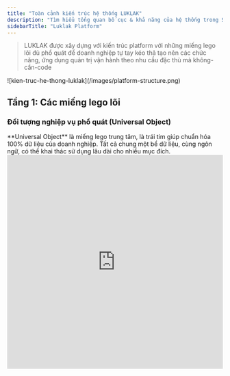 ```yaml
---
title: "Toàn cảnh kiến trúc hệ thống LUKLAK"
description: "Tìm hiểu tổng quan bố cục & khả năng của hệ thống trong 5 phút"
sidebarTitle: "Luklak Platform"
---
```


> LUKLAK được xây dựng với kiến trúc platform với những miếng lego lõi đủ phổ quát để doanh nghiệp tự tay kéo thả tạo nên các chức năng, ứng dụng quản trị vận hành theo nhu cầu đặc thù mà không-cần-code

<Frame caption="Kiến trúc hệ thống LUKLAK, từ nguyên liệu, thiết kế đến sử dụng">
  ![kien-truc-he-thong-luklak](/images/platform-structure.png)
</Frame>

## Tầng 1: Các miếng lego lõi

### Đối tượng nghiệp vụ phổ quát (Universal Object)

<Tip>
  <Icon icon="cube" iconType="duotone" color="#358AFF" /> **Universal Object** là miếng lego trung tâm, là trái tim giúp chuẩn hóa 100% dữ liệu của doanh nghiệp. Tất cả chung một bể dữ liệu, cùng ngôn ngữ, có thể khai thác sử dụng lâu dài cho nhiều mục đích.
</Tip>

<iframe src="https://www.guidejar.com/embed/3tfJg2mj2HIHiEmYA5A8?type=1&controls=on" width="100%" height="500px" allowfullscreen="true" frameborder="0" />

<Note>
  Mỗi Object luôn đi kèm 2 nửa hữu cơ

  <CardGroup cols={2}>
    <Card title="Màn hình dữ liệu (Data Screen)" icon="pen-field" iconType="duotone" color="#358AFF">
      - **Trường dữ liệu & Màn hình:** các Trường dữ liệu do người dùng tự tạo ra để đáp ứng nhu cầu lưu trữ thông tin của Loại việc đó. Các Trường dữ liệu được được sắp xếp hiển thị trong một Màn hình để gán cho một Loại việc.
    </Card>
    <Card title="Tiến trình (Workflow)" icon="arrow-progress" iconType="duotone" color="#358AFF">
      - **Luồng tiến trình:** bao gồm các Trạng thái và Bước chuyển giữa các trạng thái đó, thể hiện trực quan luồng quy trình của Loại việc đó diễn ra như nào.
    </Card>
  </CardGroup>
</Note>

### Màn hình dữ liệu (Data Screen)

### Tiến trình (Workflow)

### Kết nối Đối tượng nghiệp vụ (Object Connection)

### Tự động hóa phổ quát (Universal Automation)

### Giao diện làm việc (Workviews)

### Phương án phân quyền (Permission Scheme)

### Phương án thông báo (Notification Scheme)

### Người dùng, nhóm, vai trò (User, Group, Role)

### Đặc quyền doanh nghiệp (Business Privilege)

### Giấy phép truy cập tiện ích (Item Access)

## Tầng 2: Thiết kế chức năng

### Function - Đóng gói logic

### Function Access - Quyền đối với Chức năng

## Tầng 3: Sử dụng làm việc & giao tiếp

### Unified Org - Tổ chức chung

### Workspace - Các văn phòng cơ động

### Personal Home - Trang cá nhân

---

## keywords: ['mục việc', 'không bó cứng']